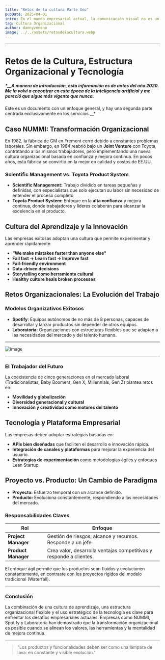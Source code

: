 ```yaml
---
title: "Retos de la cultura Parte Uno"
pubDate: 2025-04-01
intro: En el mundo empresarial actual, la comunicación visual no es un lujo, sino una necesidad estratégica. Las empresas, sin importar su tamaño o sector, dependen de una identidad visual sólida para conectar con su audiencia,
tag: Cultura Organizacional
author: dannyveneno
image: ../../assets/retosdelacultura.webp
---
```



---

# Retos de la Cultura, Estructura Organizacional y Tecnología

##### \*\_\_A manera de introducción, esta información es de antes del año 2020. Me la volví a encontrar en esta época de la inteligencia artificial y me pareció que sigue más vigente que nunca.

Este es un documento con un enfoque general, y hay una segunda parte centrada exclusivamente en los servicios.\_\_\*

## Caso NUMMI: Transformación Organizacional

En 1982, la fábrica de GM en Fremont cerró debido a constantes problemas laborales. Sin embargo, en 1984 reabrió bajo un **Joint Venture** con Toyota, contratando a los mismos trabajadores, pero implementando una nueva cultura organizacional basada en confianza y mejora continua. En pocos años, esta fábrica se convirtió en la mejor en calidad y costos de EE.UU.

### Scientific Management vs. Toyota Product System

- **Scientific Management:** Trabajo dividido en tareas pequeñas y definidas, con especialistas que solo ejecutan su labor sin necesidad de entender el proceso completo.
- **Toyota Product System:** Enfoque en la **alta confianza** y mejora continua, donde trabajadores y líderes colaboran para alcanzar la excelencia en el producto.

## Cultura del Aprendizaje y la Innovación

Las empresas exitosas adoptan una cultura que permite experimentar y aprender rápidamente:

- **“We make mistakes faster than anyone else”**
- **Fail fast → Learn fast → Improve fast**
- **Fail-friendly environment**
- **Data-driven decisions**
- **Storytelling como herramienta cultural**
- **Healthy culture heals broken processes**

## Retos Organizacionales: La Evolución del Trabajo

### Modelos Organizativos Exitosos

- **Spotify**: Equipos autónomos de no más de 8 personas, capaces de desarrollar y lanzar productos sin depender de otros equipos.
- **Laboratoria**: Organizaciones con estructuras flexibles que se adaptan a las necesidades del mercado y del talento humano.

---

![image](https://res.cloudinary.com/dj0dedvu0/image/upload/v1743541058/cdb_fkfslu.jpg)

---

### El Trabajador del Futuro

La coexistencia de cinco generaciones en el mercado laboral (Tradicionalistas, Baby Boomers, Gen X, Millennials, Gen Z) plantea retos en:

- **Movilidad y globalización**
- **Diversidad generacional y cultural**
- **Innovación y creatividad como motores del talento**

## Tecnología y Plataforma Empresarial

Las empresas deben adoptar estrategias basadas en:

- **APIs bien diseñadas** que faciliten el desarrollo e innovación rápida.
- **Integración de canales y plataformas** para mejorar la experiencia del usuario.
- **Estrategias de experimentación** como metodologías ágiles y enfoques Lean Startup.

## Proyecto vs. Producto: Un Cambio de Paradigma

- **Proyecto:** Esfuerzo temporal con un alcance definido.
- **Producto:** Evoluciona constantemente, respondiendo a las necesidades del mercado.

### Responsabilidades Claves

| Rol                 | Enfoque                                                             |
| ------------------- | ------------------------------------------------------------------- |
| **Project Manager** | Gestión de riesgos, alcance y recursos. Responde a un jefe.         |
| **Product Manager** | Crea valor, desarrolla ventajas competitivas y responde a clientes. |

El enfoque ágil permite que los productos sean fluidos y evolucionen constantemente, en contraste con los proyectos rígidos del modelo tradicional (Waterfall).

---

### Conclusión

La combinación de una cultura de aprendizaje, una estructura organizacional flexible y el uso estratégico de la tecnología es clave para enfrentar los desafíos empresariales actuales. Empresas como NUMMI, Spotify y Laboratoria han demostrado que la transformación organizacional es posible cuando se alinean los valores, las herramientas y la mentalidad de mejora continua.

---

> "Los productos y funcionalidades deben ser como una lámpara de lava: en constante y visible evolución."

